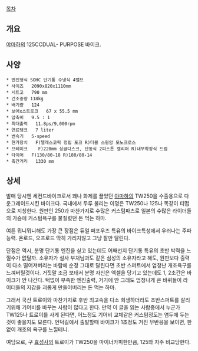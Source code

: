 [[목차]]

== 개요 == 
[[야마하]]의 125CCDUAL- PURPOSE 바이크.

== 사양 ==
 * 엔진형식 SOHC 단기통 수냉식 4밸브
 * 사이즈   2090x820x1110mm 
 * 시트고   790 mm
 * 건조중량 118kg 
 * 배기량   124
 * 보어x스트로크   67 x 55.5 mm 
 * 압축비   9.5 : 1 
 * 최대출력   11.8ps/9,000rpm 
 * 연료탱크   7 liter 
 * 변속기   5-speed 
 * 현가장치   F)텔레스코픽 정립 포크 R)더블 스윙암 모노크로스
 * 브레이크    F)220mm 싱글디스크, 단동식 2피스톤 캘리퍼 R)내부확장식 드럼
 * 타이어   F)130/80-18 R)180/80-14 
 * 축간거리   1330 mm 

== 상세 ==
발매 당시엔 세컨드바이크로서 꽤나 화제를 끌었던 [[야마하]]의 TW250을 수출용으로 다운그레이드시킨 바이크다. 국내에서 두루 불리는 이명은 TW250나 125나 똑같이 티떱으로 지칭한다. 원판인 250과 마찬가지로 수많은 커스텀파츠로 일본의 수많은 라이더들의 가슴에 커스텀욕구를 불질렀던 돈 먹는 하마.

여튼 뭐니뭐니해도 가장 큰 장점은 듀얼 퍼포우즈 특유의 바이크특성에서 우러나는 주파능력. 온로드, 오프로드 딱히 가리지않고 그냥 잘만 달린다.

단점은 역시, 분명 단기통 엔진을 싣고 있는데도 어째선지 단기통 특유의 초반 박력을 느낄수가 없달까. 소유자가 설사 부처님과도 같은 심성의 소유자라고 해도, 원판보다 출력이 다소 떨어져버리는 바람에 순정 그대로 달린다면 초반 스퍼트에서 엄청난 개조욕구를 느껴버릴것이다. 거짓말 조금 보태서 분명 자신은 엑셀을 당기고 있는데도 1, 2초간은 바이크가 안 나간다. 턱없이 부족한 엔진출력, 거기에 안 그래도 엄청나게 큰 바퀴들이 라이더들의 지갑을 괴롭게 만들어버리는 돈 먹는 하마.

그래서 국산 트로이와 마찬가지로 후반 최고속을 다소 희생하더라도 초반스퍼트를 살리기위해 기어비를 바꾸는 사람이 많다고 한다. 만약 이 글을 읽는 사람중에서 누군가 TW125나 트로이를 사게 된다면, 어느정도 기어비 교체같은 커스텀정도는 염두에 두는것이 좋을지도 모른다. 언덕길에서 출발할때 바이크가 1초정도 거진 무반응을 보이면, 한 없이 개조의 욕구를 느낄테니.

여담으로, 구 [[효성]]사의 트로이가 TW250을 마이너카피한만큼, 125와 자주 비교당한다.

